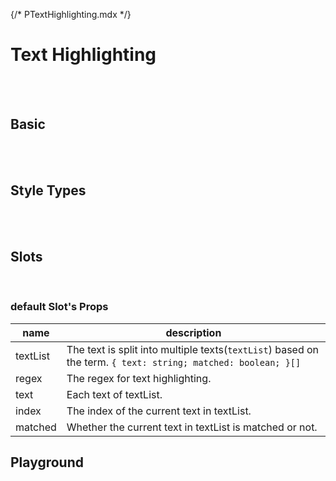 {/* PTextHighlighting.mdx */}



<Meta of={PTextHighlightingStories} />


# Text Highlighting
<br/>
<br/>


## Basic
<Canvas of={PTextHighlightingStories.Basic} />

<br/>
<br/>

## Style Types
<Canvas of={PTextHighlightingStories.StyleTypes} />

<br/>
<br/>

## Slots

<br/>

### default Slot's Props

| name | description |
| ---- | ----------- |
| textList | The text is split into multiple texts(```textList```) based on the term. ```{ text: string; matched: boolean; }[]``` |
| regex | The regex for text highlighting. |
| text | Each text of textList. |
| index | The index of the current text in textList. |
| matched | Whether the current text in textList is matched or not. |







<Canvas of={PTextHighlightingStories.Slots} />

## Playground
<Canvas of={PTextHighlightingStories.Playground} />
<Controls of={PTextHighlightingStories.Playground} />

<br/>
<br/>
